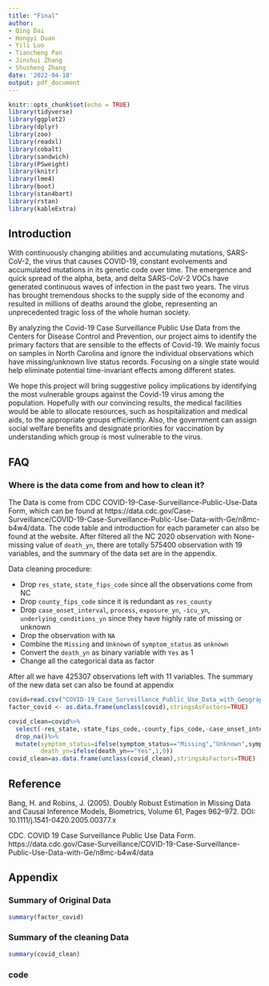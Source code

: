 ---
title: "Final"
author: 
- Qing Dai
- Hongyi Duan
- Yili Luo
- Tiancheng Pan
- Jinshui Zhang
- Shusheng Zhang
date: '2022-04-18'
output: pdf_document
---

```{r setup, include=FALSE}
knitr::opts_chunk$set(echo = TRUE)
library(tidyverse)
library(ggplot2)
library(dplyr)
library(zoo)
library(readxl)
library(cobalt)
library(sandwich)
library(PSweight)
library(knitr)
library(lme4)
library(boot)
library(stan4bart)
library(rstan)
library(kableExtra)
```

## Introduction

With continuously changing abilities and accumulating mutations, SARS-CoV-2, the virus that causes COVID-19, constant evolvements and accumulated mutations in its genetic code over time. The emergence and quick spread of the alpha, beta, and delta SARS-CoV-2 VOCs have generated continuous waves of infection in the past two years. The virus has brought tremendous shocks to the supply side of the economy and resulted in millions of deaths around the globe, representing an unprecedented tragic loss of the whole human society. 

By analyzing the Covid-19 Case Surveillance Public Use Data from the Centers for Disease Control and Prevention, our project aims to identify the primary factors that are sensible to the effects of Covid-19. We mainly focus on samples in North Carolina and ignore the individual observations which have missing/unknown live status records. Focusing on a single state would help eliminate potential time-invariant effects among different states. 

We hope this project will bring suggestive policy implications by identifying the most vulnerable groups against the Covid-19 virus among the population. Hopefully with our convincing results, the medical facilities would be able to allocate resources, such as hospitalization and medical aids, to the appropriate groups efficiently. Also, the government can assign social welfare benefits and designate priorities for vaccination by understanding which group is most vulnerable to the virus.

## FAQ

### Where is the data come from and how to clean it?


The Data is come from CDC COVID-19-Case-Surveillance-Public-Use-Data Form, which can be found at https://data.cdc.gov/Case-Surveillance/COVID-19-Case-Surveillance-Public-Use-Data-with-Ge/n8mc-b4w4/data. The code table and introduction for each parameter can also be found at the website. After filtered all the NC 2020 observation with None-missing value of `death_yn`, there are totally 575400 observation with 19 variables, and the summary of the data set are in the appendix.

Data cleaning procedure:

* Drop `res_state`, `state_fips_code` since all the observations come from NC
* Drop `county_fips_code` since it is redundant as `res_county`
* Drop `case_onset_interval`, `process`, `exposure_yn`, `-icu_yn`, `underlying_conditions_yn` since they have highly rate of missing or unknown
* Drop the observation with `NA`
* Combine the `Missing` and `Unknown` of `symptom_status` as `unknown`
* Convert the `death_yn` as binary variable with `Yes` as 1
* Change all the categorical data as factor

After all we have 425307 observations left with 11 variables. The summary of the new data set can also be found at appendix

```{r echo=FALSE}
covid=read.csv("COVID-19_Case_Surveillance_Public_Use_Data_with_Geography.csv",header = TRUE)
factor_covid <- as.data.frame(unclass(covid),stringsAsFactors=TRUE)
```

```{r echo=FALSE}
covid_clean=covid%>%
  select(-res_state,-state_fips_code,-county_fips_code,-case_onset_interval,-process,-exposure_yn, -icu_yn,-underlying_conditions_yn)%>%
  drop_na()%>%
  mutate(symptom_status=ifelse(symptom_status=="Missing","Unknown",symptom_status),
         death_yn=ifelse(death_yn=="Yes",1,0))
covid_clean=as.data.frame(unclass(covid_clean),stringsAsFactors=TRUE)
```


## Reference

Bang, H. and Robins, J. (2005). Doubly Robust Estimation in Missing Data and Causal Inference Models, Biometrics, Volume 61, Pages 962–972. DOI: 10.1111/j.1541-0420.2005.00377.x

CDC. COVID 19 Case Surveillance Public Use Data Form. https://data.cdc.gov/Case-Surveillance/COVID-19-Case-Surveillance-Public-Use-Data-with-Ge/n8mc-b4w4/data

## Appendix

### Summary of Original Data

```{r echo=FALSE}
summary(factor_covid)
```

### Summary of the cleaning Data

```{r echo=FALSE}
summary(covid_clean)
```

### code

```{r ref.label=knitr::all_labels(), echo=TRUE, eval=FALSE}
```




